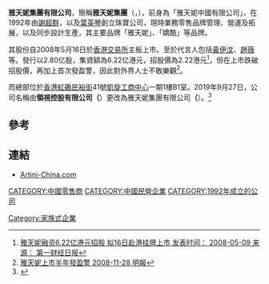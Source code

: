 '''雅天妮集團有限公司'''，簡稱'''雅天妮集團'''（'''{{lang-en|Artini Holdings Limited}}'''，{{hkex|0789}}），前身為「雅天妮中國有限公司」，在1992年由[[謝超群|謝超群]]，以及[[葉英琴|葉英琴]]創立珠寶公司，現時業務零售品牌管理、營運及拓展，以及同步設計生產，其主要品牌「雅天妮」、「嬌酷」等品牌。

其股份自2008年5月16日於[[香港交易所|香港交易所]]主板上市。至於代言人包括[[黃伊汶|黃伊汶]]、[[趙薇|趙薇]]等。發行以2.80亿股，集資額為6.22亿港元，招股價為2.22港元<ref>[http://www.investide.cn/news/newsDetail.do?investNewsId=4797 雅天妮融资6.22亿港元招股 拟16日赴港挂牌上市 发表时间： 2008-05-09 来源： 第一财经日报 ]{{dead link|date=2018年5月 |bot=InternetArchiveBot |fix-attempted=yes }}</ref>，但在上市跌破招股價，再加上首次發盈警，因此對外界人士不敢樂觀<ref>[http://www.mingpaofinance.com/htm/Finance/20081122/News/eb_ebd1.htm 雅天妮上市半年發盈警 2008-11-28 明報]{{dead link|date=2018年5月 |bot=InternetArchiveBot |fix-attempted=yes }}</ref>。

而總部位於[[香港|香港]][[紅磡|紅磡]][[民裕街|民裕街]]41號[[凱旋工商中心|凱旋工商中心]]一期1樓B1室。2019年9月27日，公司名稱由'''領視控股有限公司（{{lang-en|Primeview Holdings Limited}}'''）更改為雅天妮集團有限公司'''（{{lang-en|Artini Holdings Limited}}'''）。<ref>{{Cite web|title=領視控股(00789-HK)更名為「雅天妮集團」|url=https://www.finet.hk/newscenter/news_content/5d89ea87bde0b37e69367099|access-date=2021-10-04|last=|work=|publisher=[[財華社|財華社]]|language=|archive-url=https://web.archive.org/web/20211004130557/https://www.finet.hk/newscenter/news_content/5d89ea87bde0b37e69367099|archive-date=2021-10-04}}</ref>

==參考==
{{reflist}}

==連結==
*[http://www.artini-china.com Artini-China.com] {{Wayback|url=http://www.artini-china.com/ |date=20130518041934 }}

[[CATEGORY:中國零售商|CATEGORY:中國零售商]]
[[CATEGORY:中國民營企業|CATEGORY:中國民營企業]]
[[CATEGORY:1992年成立的公司|CATEGORY:1992年成立的公司]]
[[Category:家族式企業|Category:家族式企業]]
